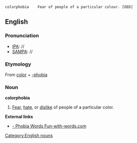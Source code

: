  colorphobia	Fear of people of a particular colour. [OED]

==English==
===Pronunciation===

*[[IPA]]: //
*[[SAMPA]]: //

===Etymology===
From [[color]] + [[-phobia]]

=== Noun ===
[[Category:English nouns]]
'''colorphobia'''
#[[Fear]], [[hate]], or [[dislike]] of people of a particular color.
'''External links'''
* [http://www.fun-with-words.com/phobias_c-d.html#Footnotes - Phobia Words Fun-with-words.com]